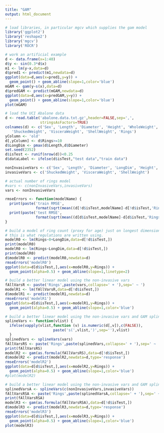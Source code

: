 ```yaml
---
title: "GAM"
output: html_document
---
```



```r
# load libraries, in particular mgcv which supplies the gam model
library('ggplot2')
library('reshape2')
library('mgcv')
library('ROCR')
```

```r
# work an artificial example
d <- data.frame(x=1:40)
d$y <- sin(0.3*d$x)
m1 <- lm(y~x,data=d)
d$pred1 <- predict(m1,newdata=d)
ggplot(data=d,aes(x=pred1,y=y)) + 
  geom_point() + geom_abline(slope=1,color='blue')
mGAM <- gam(y~s(x),data=d)
d$predGAM <- predict(mGAM,newdata=d)
ggplot(data=d,aes(x=predGAM,y=y)) +
  geom_point() + geom_abline(slope=1,color='blue')
plot(mGAM)
```

```r
# load the UCI Abalone data
d <- read.table('abalone.data.txt.gz',header=FALSE,sep=',',
                stringsAsFactors=TRUE)
colnames(d) <- c('Sex', 'Length', 'Diameter', 'Height', 'WholeWeight',
   'ShuckedWeight', 'VisceraWeight', 'ShellWeight', 'Rings')
yColumn <- 'old'
d[,yColumn] <- d$Rings>=10
d$LongDim <- pmax(d$Length,d$Diameter)
set.seed(2352)
d$isTest <- runif(nrow(d))<0.25
d$dataLabel <- ifelse(d$isTest,"test data","train data")

nonInvasiveVars <- c('Sex', 'Length', 'Diameter', 'LongDim', 'Height', 'WholeWeight')
invasiveVars <- c('ShuckedWeight', 'VisceraWeight', 'ShellWeight')

# actual number of rings model
#vars <- c(nonInvasiveVars,invasiveVars)
vars <- nonInvasiveVars

rmseErrors <- function(modelName) {
  print(paste('train RMSE',
              format(sqrt(mean((d[!d$isTest,modelName]-d[!d$isTest,'Rings'])^2)),digits=4)))
  print(paste('test RMSE',
              format(sqrt(mean((d[d$isTest,modelName]-d[d$isTest,'Rings'])^2)),digits=4)))
}
```

```r
# build a model of ring count (proxy for age) just on longest dimension.
# this is what regulations are written using.
modelR0 <- lm(Rings~0+LongDim,data=d[!d$isTest,])
print(modelR0)
modelR0 <- lm(Rings~LongDim,data=d[!d$isTest,])
print(modelR0)
d$modelR0 <- predict(modelR0,newdata=d)
rmseErrors('modelR0')
ggplot(data=d[d$isTest,],aes(x=modelR0,y=Rings)) + 
  geom_point(alpha=0.5) + geom_abline(slope=1,linetype=2)
```

```r
# build a better linear model using the non-invasive vars
fAllVarsR <- paste('Rings',paste(vars,collapse=' + '),sep=' ~ ')
modelR1 <- lm(fAllVarsR,data=d[!d$isTest,])
d$modelR1 <- predict(modelR1,newdata=d)
rmseErrors('modelR1')
ggplot(data=d[d$isTest,],aes(x=modelR1,y=Rings)) +
  geom_point(alpha=0.5) + geom_abline(slope=1,color='blue')
```

```r
# build a better linear model using the non-invasive vars and GAM splines
splineVars <- function(vlist) {
  ifelse(vapply(vlist,function (v) is.numeric(d[,v]),c(FALSE)),
                      paste('s(',vlist,')',sep=''),vlist)
  }
splinedVars <- splineVars(vars)
fAllVarsRS <- paste('Rings',paste(splinedVars,collapse=' + '),sep=' ~ ')
print(fAllVarsRS)
modelR2 <- gam(as.formula(fAllVarsRS),data=d[!d$isTest,])
d$modelR2 <- predict(modelR2,newdata=d,type='response')
rmseErrors('modelR2')
ggplot(data=d[d$isTest,],aes(x=modelR2,y=Rings)) +
  geom_point(alpha=0.5) + geom_abline(slope=1,color='blue')
#plot(modelR2)
```

```r
# build a better linear model using the non-invasive vars and GAM splines plus the invasive vars
splinedVarsA <- splineVars(c(nonInvasiveVars,invasiveVars))
fAllVarsRSA <- paste('Rings',paste(splinedVarsA,collapse=' + '),sep=' ~ ')
print(fAllVarsRSA)
modelR3 <- gam(as.formula(fAllVarsRSA),data=d[!d$isTest,])
d$modelR3 <- predict(modelR3,newdata=d,type='response')
rmseErrors('modelR3')
ggplot(data=d[d$isTest,],aes(x=modelR3,y=Rings)) +
  geom_point(alpha=0.5) + geom_abline(slope=1,color='blue')
plot(modelR3)
```

